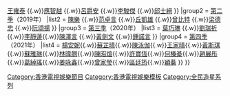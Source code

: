 {{Navbox
|name = 全民造星系列
|title = [[全民造星系列]]
|group1 = [[Good Night Show 全民造星|第一季]]（2018年）
|list1 = {{Navbox|subgroup
   | listclass = hlist
   | basestyle = background:#FFD700;
   | group1 = 冠軍
   | list1  = [[姜濤]]
}}
{{Navbox|subgroup
   | listclass = hlist
   | basestyle = background:#aaaaaa;
   | group1 = 亞軍
   | list1  = [[陳卓賢]]
}}
{{Navbox|subgroup
   | listclass = hlist
   | basestyle = background:#cd7f32;
   | group1 = 季軍
   | list1  = [[楊樂文]]
}}
{{Navbox|subgroup
   | listclass = hlist
   | basestyle = 
   | group1 = 其他
   | list1  = [[梁業]] {{.w}}[[江𤒹生]] {{.w}}[[王雍泰]] {{.w}}[[應智越]] {{.w}}[[呂爵安]] {{.w}}[[李駿傑]] {{.w}}[[邱士縉]]
}}
|group2 = [[全民造星II|第二季]]（2019年）
|list2 = {{Navbox|subgroup
   | listclass = hlist
   | basestyle = background:#FFD700;
   | group2 = 冠軍
   | list2  = [[吳啟洋]]
}}
{{Navbox|subgroup
   | listclass = hlist
   | basestyle = background:#aaaaaa;
   | group2 = 亞軍
   | list2  = [[張天賦]]
}}
{{Navbox|subgroup
   | listclass = hlist
   | basestyle = background:#cd7f32;
   | group2 = 季軍
   | list2  = [[李祉均]]
}}
{{Navbox|subgroup
   | listclass = hlist
   | basestyle = 
   | group2 = 其他
   | list2  = [[歐鎮灝]] {{.w}}[[陳樂 (香港)|陳樂]] {{.w}}[[范卓言]] {{.w}}[[丘凱雄]] {{.w}}[[曾比特]] {{.w}}[[梁德忠]] {{.w}}[[阮頌揚]]
}}
|group3 = [[全民造星III|第三季]]（2020年）
|list3 = {{Navbox|subgroup
   | listclass = hlist
   | basestyle = background:#FFD700;
   | group3 = 冠軍
   | list3  = [[趙祥誠]]
}}
{{Navbox|subgroup
   | listclass = hlist
   | basestyle = background:#aaaaaa;
   | group3 = 亞軍
   | list3  = [[陳葦璇]]
}}
{{Navbox|subgroup
   | listclass = hlist
   | basestyle = background:#cd7f32;
   | group3 = 季軍
   | list3  = [[陳毅燊]]
}}
{{Navbox|subgroup
   | listclass = hlist
   | basestyle = 
   | group3 = 其他
   | list3  = [[雲浩影]] {{.w}}[[葉巧琳]] {{.w}}[[劉瑞祈]] {{.w}}[[李炘頤|李靜蓮]]{{.w}}[[陳宗澤|陳澤言]] {{.w}}[[黃劍文]] {{.w}}[[鍾諾言]]
}}
|group4 = [[全民造星IV|第四季]]（2021年）
|list4 = {{Navbox|subgroup
   | listclass = hlist
   | basestyle = background:#FFD700;
   | group4 = 冠軍
   | list4  = [[邱彥筒]]
}}
{{Navbox|subgroup
   | listclass = hlist
   | basestyle = background:#aaaaaa;
   | group4 = 亞軍
   | list4  = [[沈貞巧]]
}}
{{Navbox|subgroup
   | listclass = hlist
   | basestyle = background:#cd7f32;
   | group4 = 季軍
   | list4  = [[許軼]]
}}
{{Navbox|subgroup
   | listclass = hlist
   | basestyle = 
   | group4 = 其他
   | list4  = [[李芯駖]]{{.w}}[[楊安妮]]{{.w}}[[蘇芷晴]]{{.w}}[[陳泳伽]]{{.w}}[[王家晴]]{{.w}}[[黃斯琪]]{{.w}}[[蘇雅琳]]{{.w}}[[林暐翹]]{{.w}}[[陳昭煊]]{{.w}}[[許寶恆]]{{.w}}[[何榛綦]]{{.w}}[[趙展彤]]{{.w}}[[葛綽瑤]]{{.w}}[[姜咏鑫]]{{.w}}[[曾家瑩]]{{.w}}[[區廷筠]]{{.w}}[[穎蕎]]
}}
}}<noinclude>
[[Category:香港電視娛樂節目]]
[[Category:香港電視娛樂模板]]
[[Category:全民造星系列]]
</noinclude>
